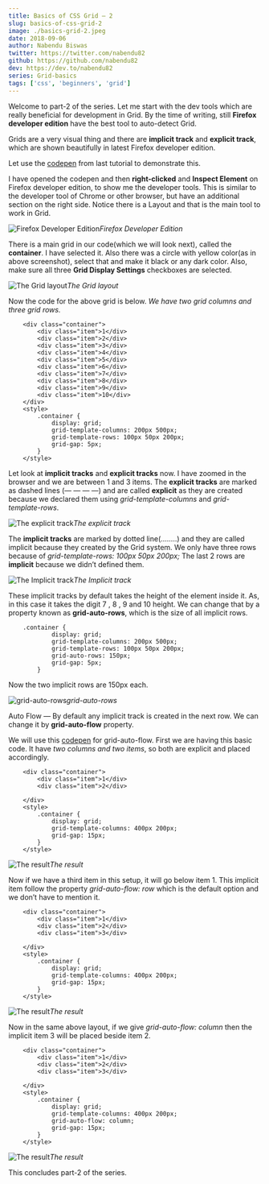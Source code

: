 ```yaml
---
title: Basics of CSS Grid — 2
slug: basics-of-css-grid-2
image: ./basics-grid-2.jpeg
date: 2018-09-06
author: Nabendu Biswas
twitter: https://twitter.com/nabendu82
github: https://github.com/nabendu82
dev: https://dev.to/nabendu82
series: Grid-basics
tags: ['css', 'beginners', 'grid']
---
```


Welcome to part-2 of the series. Let me start with the dev tools which are really beneficial for development in Grid. By the time of writing, still **Firefox developer edition** have the best tool to auto-detect Grid.

Grids are a very visual thing and there are **implicit track** and **explicit track**, which are shown beautifully in latest Firefox developer edition.

Let use the [codepen](https://codepen.io/nabendu82/full/zJddGM/) from last tutorial to demonstrate this.

I have opened the codepen and then **right-clicked** and **Inspect Element** on Firefox developer edition, to show me the developer tools. This is similar to the developer tool of Chrome or other browser, but have an additional section on the right side. Notice there is a Layout and that is the main tool to work in Grid.

![Firefox Developer Edition](https://ik.imagekit.io/thewebdev/CSS-Grid/2/1_3KKZqNPL2.png)*Firefox Developer Edition*

There is a main grid in our code(which we will look next), called the **container**. I have selected it. Also there was a circle with yellow color(as in above screenshot), select that and make it black or any dark color. Also, make sure all three **Grid Display Settings** checkboxes are selected.

![The Grid layout](https://ik.imagekit.io/thewebdev/CSS-Grid/2/2_2tY5PAxTy4.png)*The Grid layout*

Now the code for the above grid is below. *We have two grid columns and three grid rows.*

<div className={styles.code__block}>

```
    <div class="container">
        <div class="item">1</div>
        <div class="item">2</div>
        <div class="item">3</div>
        <div class="item">4</div>
        <div class="item">5</div>
        <div class="item">6</div>
        <div class="item">7</div>
        <div class="item">8</div>
        <div class="item">9</div>
        <div class="item">10</div>
    </div>
    <style>
        .container {
            display: grid;
            grid-template-columns: 200px 500px;
            grid-template-rows: 100px 50px 200px;
            grid-gap: 5px;
        }
    </style>
```

</div>

Let look at **implicit tracks** and **explicit tracks** now. I have zoomed in the browser and we are between 1 and 3 items. The **explicit tracks** are marked as dashed lines (— — — —) and are called **explicit** as they are created because we declared them using *grid-template-columns* and *grid-template-rows*.

![The explicit track](https://ik.imagekit.io/thewebdev/CSS-Grid/2/3_SN3cgsRdu.png)*The explicit track*

The **implicit tracks** are marked by dotted line(……..) and they are called implicit because they created by the Grid system. We only have three rows because of *grid-template-rows: 100px 50px 200px;*
The last 2 rows are **implicit** because we didn’t defined them.

![The Implicit track](https://ik.imagekit.io/thewebdev/CSS-Grid/2/4_y3Ys-Vhrfc.png)*The Implicit track*

These implicit tracks by default takes the height of the element inside it. As, in this case it takes the digit 7 , 8 , 9 and 10 height. We can change that by a property known as **grid-auto-rows**, which is the size of all implicit rows.

<div className={styles.code__block}>

```
    .container {
            display: grid;
            grid-template-columns: 200px 500px;
            grid-template-rows: 100px 50px 200px;
            grid-auto-rows: 150px;
            grid-gap: 5px;
        }
```

</div>

Now the two implicit rows are 150px each.

![grid-auto-rows](https://ik.imagekit.io/thewebdev/CSS-Grid/2/5_PhTixIbbd.png)*grid-auto-rows*

Auto Flow — By default any implicit track is created in the next row. We can change it by **grid-auto-flow** property.

We will use this [codepen](https://codepen.io/nabendu82/full/PdJKjG/) for grid-auto-flow. First we are having this basic code. It have *two columns and two items*, so both are explicit and placed accordingly.

<div className={styles.code__block}>

```
    <div class="container">
        <div class="item">1</div>
        <div class="item">2</div>

    </div>
    <style>
        .container {
            display: grid;
            grid-template-columns: 400px 200px;
            grid-gap: 15px;
        }
    </style>
```

</div>

![The result](https://ik.imagekit.io/thewebdev/CSS-Grid/2/6_lcrJEcDAYN.png)*The result*

Now if we have a third item in this setup, it will go below item 1. This implicit item follow the property *grid-auto-flow: row* which is the default option and we don’t have to mention it.

<div className={styles.code__block}>

```
    <div class="container">
        <div class="item">1</div>
        <div class="item">2</div>
        <div class="item">3</div>

    </div>
    <style>
        .container {
            display: grid;
            grid-template-columns: 400px 200px;
            grid-gap: 15px;
        }
    </style>
```

</div>

![The result](https://ik.imagekit.io/thewebdev/CSS-Grid/2/7_kT8K8Iq_Ze.png)*The result*

Now in the same above layout, if we give *grid-auto-flow: column* then the implicit item 3 will be placed beside item 2.

<div className={styles.code__block}>

```
    <div class="container">
        <div class="item">1</div>
        <div class="item">2</div>
        <div class="item">3</div>

    </div>
    <style>
        .container {
            display: grid;
            grid-template-columns: 400px 200px;
            grid-auto-flow: column;
            grid-gap: 15px;
        }
    </style>
```

</div>

![The result](https://ik.imagekit.io/thewebdev/CSS-Grid/2/8__GZ98EpJ34.png)*The result*

This concludes part-2 of the series.
